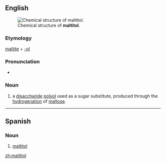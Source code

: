 ==English==
[[Image:Maltitol.svg|thumb|Chemical structure of '''maltitol'''.]]

===Etymology===

[[maltite]] + [[-ol]]

===Pronunciation===

* {{IPA|ˌmɔːltətɔl}}

===Noun===
{{en-noun|-}}
{{wikipedia}}
# {{organic chemistry}} a [[disaccharide]] [[polyol]] used as a sugar substitute, produced through the [[hydrogenation]] of [[maltose]].

----
==Spanish==
{{wikipedia|lang=es}}
===Noun===
{{es-noun|m|pl=malitoles}}

# {{organic compound|lang=es}} [[#English|maltitol]]

[[zh:maltitol]]